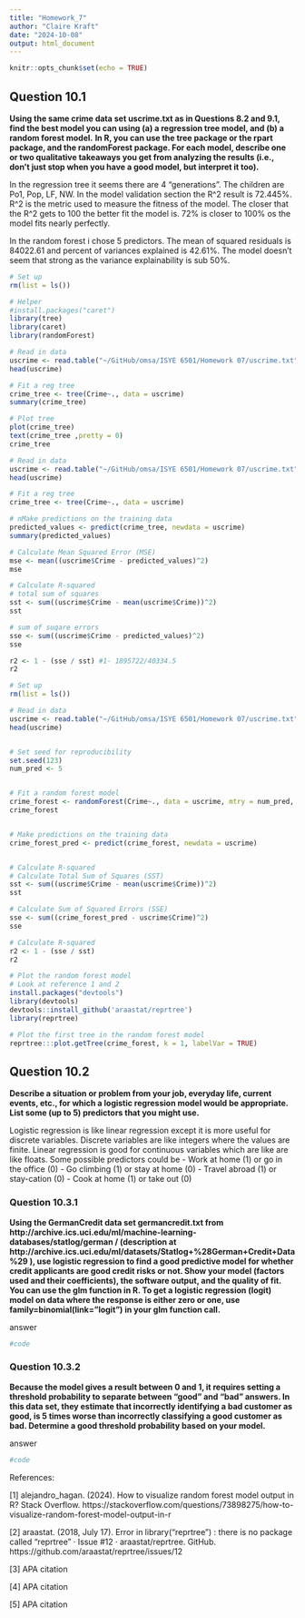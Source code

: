 ```yaml
---
title: "Homework_7"
author: "Claire Kraft"
date: "2024-10-08"
output: html_document
---
```


```r
knitr::opts_chunk$set(echo = TRUE)
```

## Question 10.1
**Using the same crime data set uscrime.txt as in Questions 8.2 and 9.1, find the best model you can using (a) a regression tree model, and (b) a random forest model.**
**In R, you can use the tree package or the rpart package, and the randomForest package. For each model, describe one or two qualitative takeaways you get from analyzing the results (i.e., don’t just stop when you have a good model, but interpret it too).**

In the regression tree it seems there are 4 "generations". The children are Po1, Pop, LF, NW. In the model validation section the R^2 result is 72.445%. R^2 is the metric used to measure the fitness of the model. The closer that the R^2 gets to 100 the better fit the model is. 72% is closer to 100% os the model fits nearly perfectly. 

In the random forest i chose 5 predictors. The mean of squared residuals is 84022.61 and percent of variances explained is 42.61%. The model doesn't seem that strong as the variance explainability is sub 50%. 
```r
# Set up
rm(list = ls())

# Helper 
#install.packages("caret")
library(tree)
library(caret)
library(randomForest)

# Read in data
uscrime <- read.table("~/GitHub/omsa/ISYE 6501/Homework 07/uscrime.txt", stringsAsFactors = FALSE, header = TRUE)
head(uscrime)

# Fit a reg tree
crime_tree <- tree(Crime~., data = uscrime)
summary(crime_tree)

# Plot tree
plot(crime_tree)
text(crime_tree ,pretty = 0)
crime_tree
```

```r
# Read in data
uscrime <- read.table("~/GitHub/omsa/ISYE 6501/Homework 07/uscrime.txt", stringsAsFactors = FALSE, header = TRUE)
head(uscrime)

# Fit a reg tree
crime_tree <- tree(Crime~., data = uscrime)

# nMake predictions on the training data
predicted_values <- predict(crime_tree, newdata = uscrime)
summary(predicted_values)

# Calculate Mean Squared Error (MSE)
mse <- mean((uscrime$Crime - predicted_values)^2)
mse

# Calculate R-squared
# total sum of squares
sst <- sum((uscrime$Crime - mean(uscrime$Crime))^2)
sst

# sum of suqare errors
sse <- sum((uscrime$Crime - predicted_values)^2)
sse

r2 <- 1 - (sse / sst) #1- 1895722/40334.5
r2
```

```r
# Set up
rm(list = ls())

# Read in data
uscrime <- read.table("~/GitHub/omsa/ISYE 6501/Homework 07/uscrime.txt", stringsAsFactors = FALSE, header = TRUE)
head(uscrime)


# Set seed for reproducibility
set.seed(123)
num_pred <- 5


# Fit a random forest model
crime_forest <- randomForest(Crime~., data = uscrime, mtry = num_pred, importance = TRUE, ntree = 500)
crime_forest


# Make predictions on the training data
crime_forest_pred <- predict(crime_forest, newdata = uscrime)


# Calculate R-squared
# Calculate Total Sum of Squares (SST)
sst <- sum((uscrime$Crime - mean(uscrime$Crime))^2)
sst

# Calculate Sum of Squared Errors (SSE)
sse <- sum((crime_forest_pred - uscrime$Crime)^2)
sse

# Calculate R-squared
r2 <- 1 - (sse / sst)
r2

# Plot the random forest model
# Look at reference 1 and 2
install.packages("devtools")
library(devtools)
devtools::install_github('araastat/reprtree')
library(reprtree)

# Plot the first tree in the random forest model
reprtree:::plot.getTree(crime_forest, k = 1, labelVar = TRUE)
```

## Question 10.2
**Describe a situation or problem from your job, everyday life, current events, etc., for which a logistic regression model would be appropriate. List some (up to 5) predictors that you might use.**

Logistic regression is like linear regression except it is more useful for discrete variables. Discrete variables are like integers where the values are finite. Linear regression is good for continuous variables which are like are like floats. Some possible predictors could be 
- Work at home (1) or go in the office (0)
- Go climbing (1) or stay at home (0)
- Travel abroad (1) or stay-cation (0)
- Cook at home (1) or take out (0)


### Question 10.3.1
**Using the GermanCredit data set germancredit.txt from http://archive.ics.uci.edu/ml/machine-learning-databases/statlog/german / (description at http://archive.ics.uci.edu/ml/datasets/Statlog+%28German+Credit+Data%29 ), use logistic regression to find a good predictive model for whether credit applicants are good credit risks or not. Show your model (factors used and their coefficients), the software output, and the quality of fit. You can use the glm function in R. To get a logistic regression (logit) model on data where the response is either zero or one, use family=binomial(link=”logit”) in your glm function call.**

answer
```r
#code
```

### Question 10.3.2
**Because the model gives a result between 0 and 1, it requires setting a threshold probability to separate between “good” and “bad” answers. In this data set, they estimate that incorrectly identifying a bad customer as good, is 5 times worse than incorrectly classifying a good customer as bad. Determine a good threshold probability based on your model.**


answer
```r
#code
```

References:

[1] alejandro_hagan. (2024). How to visualize random forest model output in R? Stack Overflow. https://stackoverflow.com/questions/73898275/how-to-visualize-random-forest-model-output-in-r

[2] araastat. (2018, July 17). Error in library(“reprtree”) : there is no package called “reprtree” · Issue #12 · araastat/reprtree. GitHub. https://github.com/araastat/reprtree/issues/12

[3] APA citation

[4] APA citation

[5] APA citation
